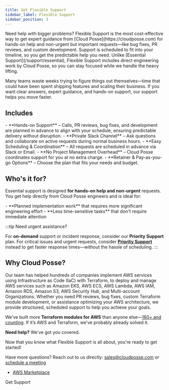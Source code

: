 ```yaml
---
title: Get Flexible Support
sidebar_label: Flexible Support
sidebar_position: 3
---
```


<Intro>
Need help with bigger problems? Flexible Support is the most cost-effective way to get expert guidance from [Cloud Posse](https://cloudposse.com) for hands-on help and non-urgent but important requests—like bug fixes, PR reviews, and custom development. Support is scheduled to fit into your timeline, so you get the predictable help you need. Unlike [Essential Support](/support/essential), Flexible Support includes direct engineering work by Cloud Posse, so you can stay focused while we handle the heavy lifting.
</Intro>

Many teams waste weeks trying to figure things out themselves—time that could have been spent shipping features and scaling their business. If you want clear answers, expert guidance, and hands-on support, our support helps you move faster.

## Includes

<FeatureList>
  - **Hands-on Support** – Calls, PR reviews, bug fixes, and development are planned in advance to align with your schedule, ensuring predictable delivery without disruption.
  - **Private Slack Channel** – Ask questions and collaborate on active requests during normal business hours.
  - **Easy Scheduling & Coordination** – All requests are scheduled in advance via Slack or Email.
  - **No Project Management Overhead** – Cloud Posse coordinates support for you at no extra charge.
  - **Retainer & Pay-as-you-go Options** – Choose the plan that fits your needs and budget.
</FeatureList>

## Who's it for?

Essential support is designed **for hands-on help and non-urgent** requests. You get help directly from Cloud Posse engineers and is ideal for:

<FeatureList>
- **Planned implementation work** that requires more significant engineering effort
- **Less time-sensitive tasks** that don't require immediate attention
</FeatureList>


:::tip Need urgent assistance?

For **on-demand** support or incident response, consider our **Priority Support** plan. For critical issues and urgent requests, consider [**Priority Support**](/support/priority) instead to get faster response times—without the hassle of scheduling.
:::

## Why Cloud Posse?

Our team has helped hundreds of companies implement AWS services using Infrastructure as Code (IaC) with Terraform, to deploy and manage AWS services such as Amazon EKS, AWS ECS, AWS Lambda, AWS IAM, Amazon RDS, Amazon S3, AWS Security Hub, and Multi-account Organizations. Whether you need PR reviews, bug fixes, custom Terraform module development, or assistance optimizing your AWS architecture, we provide structured, scheduled support to help you achieve your goals.

We’ve built more **Terraform modules for AWS** than anyone else—[160+ and counting](https://github.com/cloudposse/).  If it’s AWS and Terraform, we’ve probably already solved it.

**Need help?** We’ve got you covered.


<ActionCard title="Need Help? Get It Now.">
  Now that you know what Flexible Support is all about, you're ready to get started!

  Have more questions? Reach out to us directly: [sales@cloudposse.com](mailto:sales@cloudposse.com) or [schedule a meeting](https://cloudposse.com/meet)

  - [AWS Marketplace](https://aws.amazon.com/marketplace/pp/prodview-a3bxlufq4pz5e)

  <PrimaryCTA to="/layers/foundation">Get Support</PrimaryCTA>
</ActionCard>

